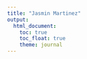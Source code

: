 ```yaml
---
title: "Jasmin Martinez"
output: 
  html_document:
    toc: true
    toc_float: true
    theme: journal
---
```



